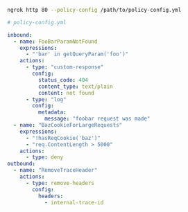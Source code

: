```bash
ngrok http 80 --policy-config /path/to/policy-config.yml
```

```yaml
# policy-config.yml

inbound:
  - name: FooBarParamNotFound
    expressions:
      - "'bar' in getQueryParam('foo')"
    actions:
      - type: "custom-response"
        config:
          status_code: 404
          content_type: text/plain
          content: not found
      - type: "log"
        config:
          metadata:
            message: "foobar request was made"
  - name: "BazCookieForLargeRequests"
    expressions:
      - "!hasReqCookie('baz')"
      - "req.ContentLength > 5000"
    actions:
      - type: deny
outbound:
  - name: "RemoveTraceHeader"
    actions:
      - type: remove-headers
        config:
          headers:
            - internal-trace-id
```
